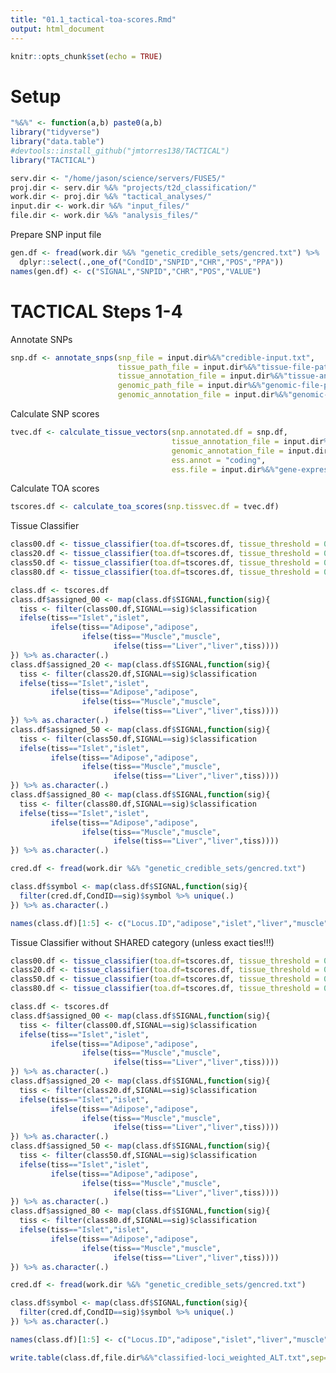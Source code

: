 ```yaml
---
title: "01.1_tactical-toa-scores.Rmd"
output: html_document
---
```


```r
knitr::opts_chunk$set(echo = TRUE)
```

# Setup

```r

"%&%" <- function(a,b) paste0(a,b)
library("tidyverse")
library("data.table")
#devtools::install_github("jmtorres138/TACTICAL")
library("TACTICAL")

serv.dir <- "/home/jason/science/servers/FUSE5/"
proj.dir <- serv.dir %&% "projects/t2d_classification/"
work.dir <- proj.dir %&% "tactical_analyses/"
input.dir <- work.dir %&% "input_files/"
file.dir <- work.dir %&% "analysis_files/"

```

Prepare SNP input file 

```r

gen.df <- fread(work.dir %&% "genetic_credible_sets/gencred.txt") %>% 
  dplyr::select(.,one_of("CondID","SNPID","CHR","POS","PPA"))
names(gen.df) <- c("SIGNAL","SNPID","CHR","POS","VALUE")

```


# TACTICAL Steps 1-4 


Annotate SNPs 

```r

snp.df <- annotate_snps(snp_file = input.dir%&%"credible-input.txt", 
                        tissue_path_file = input.dir%&%"tissue-file-paths.txt",
                        tissue_annotation_file = input.dir%&%"tissue-annotations_alt.txt", 
                        genomic_path_file = input.dir%&%"genomic-file-paths.txt",
                        genomic_annotation_file = input.dir%&%"genomic-annotations_alt.txt")
```



Calculate SNP scores 

```r
tvec.df <- calculate_tissue_vectors(snp.annotated.df = snp.df,
                                    tissue_annotation_file = input.dir%&%"tissue-annotations_alt.txt", 
                                    genomic_annotation_file = input.dir%&%"genomic-annotations_alt.txt",
                                    ess.annot = "coding",
                                    ess.file = input.dir%&%"gene-expression-specificity-scores.txt")
```


Calculate TOA scores 

```r

tscores.df <- calculate_toa_scores(snp.tissvec.df = tvec.df)

```



Tissue Classifier  

```r

class00.df <- tissue_classifier(toa.df=tscores.df, tissue_threshold = 0.0, shared_threshold = 0.1)
class20.df <- tissue_classifier(toa.df=tscores.df, tissue_threshold = 0.2, shared_threshold = 0.1)
class50.df <- tissue_classifier(toa.df=tscores.df, tissue_threshold = 0.5, shared_threshold = 0.1)
class80.df <- tissue_classifier(toa.df=tscores.df, tissue_threshold = 0.8, shared_threshold = 0.1)

```



```r

class.df <- tscores.df
class.df$assigned_00 <- map(class.df$SIGNAL,function(sig){
  tiss <- filter(class00.df,SIGNAL==sig)$classification 
  ifelse(tiss=="Islet","islet",
         ifelse(tiss=="Adipose","adipose",
                ifelse(tiss=="Muscle","muscle",
                       ifelse(tiss=="Liver","liver",tiss))))
}) %>% as.character(.) 
class.df$assigned_20 <- map(class.df$SIGNAL,function(sig){
  tiss <- filter(class20.df,SIGNAL==sig)$classification 
  ifelse(tiss=="Islet","islet",
         ifelse(tiss=="Adipose","adipose",
                ifelse(tiss=="Muscle","muscle",
                       ifelse(tiss=="Liver","liver",tiss))))
}) %>% as.character(.) 
class.df$assigned_50 <- map(class.df$SIGNAL,function(sig){
  tiss <- filter(class50.df,SIGNAL==sig)$classification 
  ifelse(tiss=="Islet","islet",
         ifelse(tiss=="Adipose","adipose",
                ifelse(tiss=="Muscle","muscle",
                       ifelse(tiss=="Liver","liver",tiss))))
}) %>% as.character(.) 
class.df$assigned_80 <- map(class.df$SIGNAL,function(sig){
  tiss <- filter(class80.df,SIGNAL==sig)$classification 
  ifelse(tiss=="Islet","islet",
         ifelse(tiss=="Adipose","adipose",
                ifelse(tiss=="Muscle","muscle",
                       ifelse(tiss=="Liver","liver",tiss))))
}) %>% as.character(.) 

cred.df <- fread(work.dir %&% "genetic_credible_sets/gencred.txt") 

class.df$symbol <- map(class.df$SIGNAL,function(sig){
  filter(cred.df,CondID==sig)$symbol %>% unique(.)
}) %>% as.character(.)

names(class.df)[1:5] <- c("Locus.ID","adipose","islet","liver","muscle")

```




Tissue Classifier without SHARED category (unless exact ties!!!)


```r

class00.df <- tissue_classifier(toa.df=tscores.df, tissue_threshold = 0.0, shared_threshold = 0.0)
class20.df <- tissue_classifier(toa.df=tscores.df, tissue_threshold = 0.2, shared_threshold = 0.0)
class50.df <- tissue_classifier(toa.df=tscores.df, tissue_threshold = 0.5, shared_threshold = 0.0)
class80.df <- tissue_classifier(toa.df=tscores.df, tissue_threshold = 0.8, shared_threshold = 0.0)

```




```r

class.df <- tscores.df
class.df$assigned_00 <- map(class.df$SIGNAL,function(sig){
  tiss <- filter(class00.df,SIGNAL==sig)$classification 
  ifelse(tiss=="Islet","islet",
         ifelse(tiss=="Adipose","adipose",
                ifelse(tiss=="Muscle","muscle",
                       ifelse(tiss=="Liver","liver",tiss))))
}) %>% as.character(.) 
class.df$assigned_20 <- map(class.df$SIGNAL,function(sig){
  tiss <- filter(class20.df,SIGNAL==sig)$classification 
  ifelse(tiss=="Islet","islet",
         ifelse(tiss=="Adipose","adipose",
                ifelse(tiss=="Muscle","muscle",
                       ifelse(tiss=="Liver","liver",tiss))))
}) %>% as.character(.) 
class.df$assigned_50 <- map(class.df$SIGNAL,function(sig){
  tiss <- filter(class50.df,SIGNAL==sig)$classification 
  ifelse(tiss=="Islet","islet",
         ifelse(tiss=="Adipose","adipose",
                ifelse(tiss=="Muscle","muscle",
                       ifelse(tiss=="Liver","liver",tiss))))
}) %>% as.character(.) 
class.df$assigned_80 <- map(class.df$SIGNAL,function(sig){
  tiss <- filter(class80.df,SIGNAL==sig)$classification 
  ifelse(tiss=="Islet","islet",
         ifelse(tiss=="Adipose","adipose",
                ifelse(tiss=="Muscle","muscle",
                       ifelse(tiss=="Liver","liver",tiss))))
}) %>% as.character(.) 

cred.df <- fread(work.dir %&% "genetic_credible_sets/gencred.txt") 

class.df$symbol <- map(class.df$SIGNAL,function(sig){
  filter(cred.df,CondID==sig)$symbol %>% unique(.)
}) %>% as.character(.)

names(class.df)[1:5] <- c("Locus.ID","adipose","islet","liver","muscle")

```


```r

write.table(class.df,file.dir%&%"classified-loci_weighted_ALT.txt",sep="\t",quote=F,row.names=F)

```

